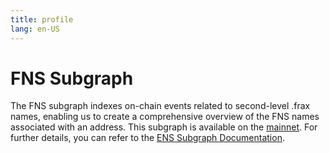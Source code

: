 ```yaml
---
title: profile
lang: en-US
---
```

# FNS Subgraph

The FNS subgraph indexes on-chain events related to second-level .frax names, enabling us to create a comprehensive overview of the FNS names associated with an address. This subgraph is available on the [mainnet](https://api.goldsky.com/api/public/project_clsz4i0aqyt1001tgbtukfz17/subgraphs/fns-subgraph/0.0.1/gn). For further details, you can refer to the [ENS Subgraph Documentation](https://docs.ens.domains/web/subgraph).
